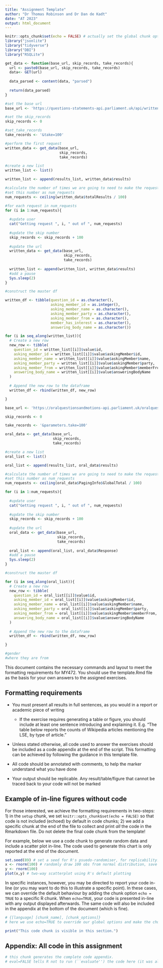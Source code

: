 ```yaml
---
title: "Assignment Template"
author: "Dr Thomas Robinson and Dr Dan de Kadt"
date: "AT 2023"
output: html_document
---
```


```r
knitr::opts_chunk$set(echo = FALSE) # actually set the global chunk options. 
library("jsonlite")
library("tidyverse")
library("DBI")
library("RSQLite")
```

```r
get_data <- function(base_url, skip_records, take_records){
  url <- paste0(base_url, skip_records, take_records)
  data<- GET(url)
  
  data_parsed <- content(data, "parsed")
  
  return(data_parsed)
}
```


```r
#set the base url
base_url <- 'https://questions-statements-api.parliament.uk/api/writtenquestions/questions?tabledWhenFrom=2022-01-01&tabledWhenTo=2022-01-15&includeWithdrawn=true&expandMember=true&answeringBodies=17&answeringBodies=14&answeringBodies=214&answeringBodies=202&answeringBodies=29&house=Commons&skip='

#set the skip_records
skip_records <- 0

#set_take_records
take_records <- '&take=100'

#perform the first request
written_data <- get_data(base_url, 
                         skip_records, 
                         take_records)

#create a new list
written_list <- list()

written_list <- append(results_list, written_data$results)

#calculate the number of times we are going to need to make the request by using totalResults
#set this number as num_requests
num_requests <- ceiling(written_data$totalResults / 100)

#for each request in num_requests
for (i in 1:num_requests){
  
  #update user
  cat("Getting request ", i, " out of ", num_requests)
  
  #update the skip number
  skip_records <- skip_records + 100
  
  #update the url
  written_data <- get_data(base_url,
                           skip_records, 
                           take_records)
  
  written_list <- append(written_list, written_data$results)
  #add a pause
  Sys.sleep(2)
}

#construct the master df

written_df <- tibble(question_id = as.character(), 
                     asking_member_id = as.integer(),
                     asking_member_name = as.character(),
                     asking_member_party = as.character(),
                     asking_member_from = as.character(),
                     member_has_interest = as.character(),
                     answering_body_name = as.character())

for (i in seq_along(written_list)){ 
  # Create a new row
  new_row <- tibble(
    question_id = written_list[[i]]$value$id,
    asking_member_id = written_list[[i]]$value$askingMember$id,  
    asking_member_name = written_list[[i]]$value$askingMember$name,
    asking_member_party = written_list[[i]]$value$askingMember$party,
    asking_member_from = written_list[[i]]$value$askingMember$memberFrom,
    answering_body_name = written_list[[i]]$value$answeringBodyName
  )
  
  # Append the new row to the dataframe
  written_df <- rbind(written_df, new_row)

}
```

```r
base_url <- 'https://oralquestionsandmotions-api.parliament.uk/oralquestions/list?parameters.answeringDateStart=2022-01-01&parameters.answeringDateEnd=2022-01-31&parameters.answeringBodyIds=17&parameters.answeringBodyIds=14&parameters.answeringBodyIds=214&parameters.answeringBodyIds=202&parameters.answeringBodyIds=29&parameters.skip='

skip_records <- 0

take_records <- '&parameters.take=100'

oral_data <- get_data(base_url,
                      skip_records,
                      take_records)

#create a new list
oral_list <- list()

oral_list <- append(results_list, oral_data$results)

#calculate the number of times we are going to need to make the request by using totalResults
#set this number as num_requests
num_requests <- ceiling(oral_data$PagingInfo$GlobalTotal / 100)

for (i in 1:num_requests){
  
  #update user
  cat("Getting request ", i, " out of ", num_requests)
  
  #update the skip number
  skip_records <- skip_records + 100
  
  #update the url
  oral_data <- get_data(base_url,
                        skip_records,
                        take_records)
  
  oral_list <- append(oral_list, oral_data$Response)
  #add a pause
  Sys.sleep(2)
}

#construct the master df

for (i in seq_along(oral_list)){ 
  # Create a new row
  new_row <- tibble(
    question_id = oral_list[[i]]$value$id,
    asking_member_id = oral_list[[i]]$value$askingMember$id,  
    asking_member_name = oral_list[[i]]$value$askingMember$name,
    asking_member_party = oral_list[[i]]$value$askingMember$party,
    asking_member_from = oral_list[[i]]$value$askingMember$memberFrom,
    answering_body_name = oral_list[[i]]$value$answeringBodyName
  )
  
  # Append the new row to the dataframe
  written_df <- rbind(written_df, new_row)

}
```

```r
#gender
#where they are from
```



This document contains the necessary commands and layout to meet the formatting requirements for MY472. You should use the template.Rmd file as the basis for your own answers to the assigned exercises.

## Formatting requirements

* You must present all results in full sentences, as you would in a report or academic piece of writing
  
  * If the exercise requires generating a table or figure, you should include at least one sentence introducing and explaining it. E.g. "The table below reports the counts of Wikipedia articles mentioning the LSE, by type of article."

* Unless stated otherwise, all code used to answer the exercises should be included as a code appendix at the end of the script. This formatting can be achieved by following the guidance in this template file.

* All code should be annotated with comments, to help the marker understand what you have done

* Your output should be replicable. Any result/table/figure that cannot be traced back to your code will not be marked

## Example of in-line figures without code

For those interested, we achieve the formatting requirements in two-steps: 1) in the `setup` chunk, we set `knitr::opts_chunk$set(echo = FALSE)` so that code is not included (echoed) by default in code chunks; 2) we add a specific chunk at the end of the file to collect and print *all* the code in the Rmarkdown file. Do not delete the final code chunk from the template!

For example, below we use a code chunk to generate random data and include a scatter plot in-line. The code used to generate this chart is only reported at the end of the document. 

```r
set.seed(89) # set a seed for R's psuedo-randomiser, for replicability.
x <- rnorm(100) # randomly draw 100 obs from normal distribution, save as object
y <- rnorm(100) 
plot(x,y) # two-way scatterplot using R's default plotting
```

In specific instances, however, you may be directed to report your code in-line (or you may want to do this to illustrate a specific point). In these cases, we can override the default behaviour by adding the chunk option `echo = TRUE` to a specific R chunk. When `echo=TRUE`, your code is presented in-line with any output displayed afterwards. The same code will also be included in the appendix at the bottom of the document (which is fine).

```r
# {[language] [chunk_name], [chunk_options]}
# here we use echo=TRUE to override our global options and make the chunk appear exactly here. 

print("This code chunk is visible in this section.")
```

## Appendix: All code in this assignment

```r
# this chunk generates the complete code appendix. 
# eval=FALSE tells R not to run (``evaluate'') the code here (it was already run before).
```
